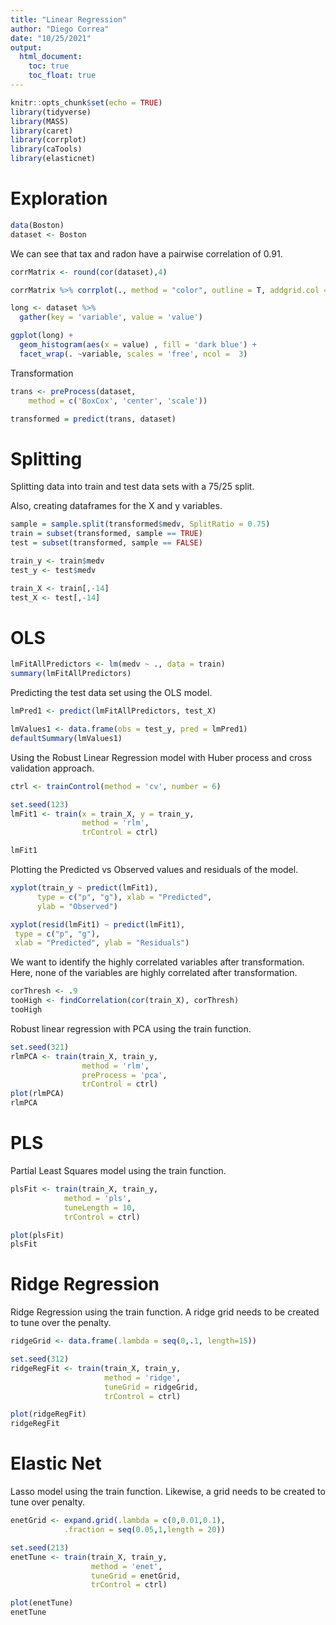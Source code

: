 ---
title: "Linear Regression"
author: "Diego Correa"
date: "10/25/2021"
output: 
  html_document:
    toc: true
    toc_float: true
---

```{r setup, include=FALSE}
knitr::opts_chunk$set(echo = TRUE)
library(tidyverse)
library(MASS)
library(caret)
library(corrplot)
library(caTools)
library(elasticnet)
```

# Exploration

```{r}
data(Boston)
dataset <- Boston
```


We can see that tax and radon have a pairwise correlation of 0.91.

```{r}
corrMatrix <- round(cor(dataset),4)

corrMatrix %>% corrplot(., method = "color", outline = T, addgrid.col = "darkgray", order="hclust", addrect = 4, rect.col = "black", rect.lwd = 5,cl.pos = "b", tl.col = "indianred4", tl.cex = 1.0, cl.cex = 1.0, addCoef.col = "white", number.digits = 2, number.cex = 0.8, col = colorRampPalette(c("darkred","white","dodgerblue4"))(100))

```

```{r}
long <- dataset %>%
  gather(key = 'variable', value = 'value')

ggplot(long) +
  geom_histogram(aes(x = value) , fill = 'dark blue') +
  facet_wrap(. ~variable, scales = 'free', ncol =  3)
```
Transformation

```{r}
trans <- preProcess(dataset,
    method = c('BoxCox', 'center', 'scale'))

transformed = predict(trans, dataset)
```
# Splitting

Splitting data into train and test data sets with a 75/25 split.

Also, creating dataframes for the X and y variables.


```{r}
sample = sample.split(transformed$medv, SplitRatio = 0.75)
train = subset(transformed, sample == TRUE)
test = subset(transformed, sample == FALSE)

train_y <- train$medv
test_y <- test$medv

train_X <- train[,-14]
test_X <- test[,-14]
```
# OLS

```{r}
lmFitAllPredictors <- lm(medv ~ ., data = train)
summary(lmFitAllPredictors)
```


Predicting the test data set using the OLS model.

```{r}
lmPred1 <- predict(lmFitAllPredictors, test_X)

lmValues1 <- data.frame(obs = test_y, pred = lmPred1)
defaultSummary(lmValues1)
```

Using the Robust Linear Regression model with Huber process and cross validation approach.


```{r}
ctrl <- trainControl(method = 'cv', number = 6)

set.seed(123)
lmFit1 <- train(x = train_X, y = train_y,
                method = 'rlm', 
                trControl = ctrl) 

lmFit1
```
Plotting the Predicted vs Observed values and residuals of the model.

```{r}
xyplot(train_y ~ predict(lmFit1),
      type = c("p", "g"), xlab = "Predicted", 
      ylab = "Observed") 

xyplot(resid(lmFit1) ~ predict(lmFit1),
 type = c("p", "g"),
 xlab = "Predicted", ylab = "Residuals")
```


We want to identify the highly correlated variables after transformation.  Here, none of the variables are highly correlated after transformation.


```{r}
corThresh <- .9
tooHigh <- findCorrelation(cor(train_X), corThresh)
tooHigh
```
Robust linear regression with PCA using the train function.

```{r}
set.seed(321)
rlmPCA <- train(train_X, train_y,
                method = 'rlm',
                preProcess = 'pca',
                trControl = ctrl)
plot(rlmPCA)
rlmPCA
```
# PLS

Partial Least Squares model using the train function.

```{r}
plsFit <- train(train_X, train_y,
            method = 'pls',
            tuneLength = 10,
            trControl = ctrl)

plot(plsFit)
plsFit
```
# Ridge Regression

Ridge Regression using the train function.  A ridge grid needs to be created to tune over the penalty.

```{r}
ridgeGrid <- data.frame(.lambda = seq(0,.1, length=15))

set.seed(312)
ridgeRegFit <- train(train_X, train_y,
                     method = 'ridge',
                     tuneGrid = ridgeGrid,
                     trControl = ctrl)

plot(ridgeRegFit)
ridgeRegFit
```
# Elastic Net

Lasso model using the train function.  Likewise, a grid needs to be created to tune over penalty.

```{r}
enetGrid <- expand.grid(.lambda = c(0,0.01,0.1),
            .fraction = seq(0.05,1,length = 20))

set.seed(213)
enetTune <- train(train_X, train_y,
                  method = 'enet',
                  tuneGrid = enetGrid,
                  trControl = ctrl)

plot(enetTune)
enetTune
```
